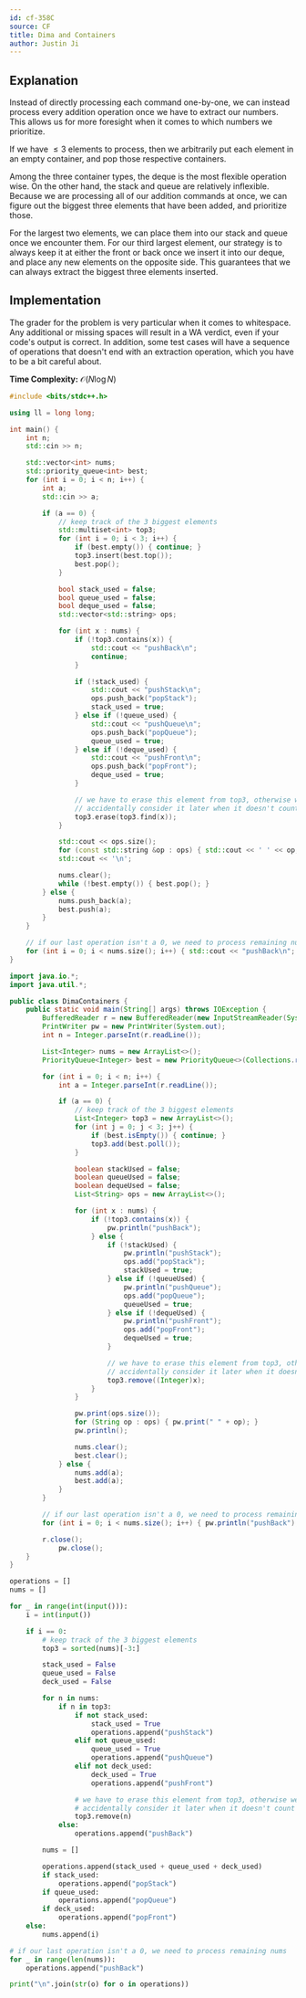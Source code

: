 ```yaml
---
id: cf-358C
source: CF
title: Dima and Containers
author: Justin Ji
---
```


## Explanation

Instead of directly processing each command one-by-one, we can instead process
every addition operation once we have to extract our numbers. This allows us for
more foresight when it comes to which numbers we prioritize.

If we have $\leq 3$ elements to process, then we arbitrarily put each element in
an empty container, and pop those respective containers.

Among the three container types, the deque is the most flexible operation wise.
On the other hand, the stack and queue are relatively inflexible. Because we
are processing all of our addition commands at once, we can figure out the biggest
three elements that have been added, and prioritize those.

For the largest two elements, we can place them into our stack and queue once
we encounter them. For our third largest element, our strategy is to always
keep it at either the front or back once we insert it into our deque, and
place any new elements on the opposite side. This guarantees that we can always
extract the biggest three elements inserted.

## Implementation

<Warning>

The grader for the problem is very particular
when it comes to whitespace. Any additional or missing spaces will result in a
WA verdict, even if your code's output is correct. In addition, some test
cases will have a sequence of operations that doesn't end with an extraction
operation, which you have to be a bit careful about.

</Warning>

**Time Complexity:** $\mathcal{O}(N\log{N})$

<LanguageSection>
<CPPSection>

```cpp
#include <bits/stdc++.h>

using ll = long long;

int main() {
	int n;
	std::cin >> n;

	std::vector<int> nums;
	std::priority_queue<int> best;
	for (int i = 0; i < n; i++) {
		int a;
		std::cin >> a;

		if (a == 0) {
			// keep track of the 3 biggest elements
			std::multiset<int> top3;
			for (int i = 0; i < 3; i++) {
				if (best.empty()) { continue; }
				top3.insert(best.top());
				best.pop();
			}

			bool stack_used = false;
			bool queue_used = false;
			bool deque_used = false;
			std::vector<std::string> ops;

			for (int x : nums) {
				if (!top3.contains(x)) {
					std::cout << "pushBack\n";
					continue;
				}

				if (!stack_used) {
					std::cout << "pushStack\n";
					ops.push_back("popStack");
					stack_used = true;
				} else if (!queue_used) {
					std::cout << "pushQueue\n";
					ops.push_back("popQueue");
					queue_used = true;
				} else if (!deque_used) {
					std::cout << "pushFront\n";
					ops.push_back("popFront");
					deque_used = true;
				}

				// we have to erase this element from top3, otherwise we might
				// accidentally consider it later when it doesn't count
				top3.erase(top3.find(x));
			}

			std::cout << ops.size();
			for (const std::string &op : ops) { std::cout << ' ' << op; }
			std::cout << '\n';

			nums.clear();
			while (!best.empty()) { best.pop(); }
		} else {
			nums.push_back(a);
			best.push(a);
		}
	}

	// if our last operation isn't a 0, we need to process remaining nums
	for (int i = 0; i < nums.size(); i++) { std::cout << "pushBack\n"; }
}
```

</CPPSection>
<JavaSection>

```java
import java.io.*;
import java.util.*;

public class DimaContainers {
	public static void main(String[] args) throws IOException {
		BufferedReader r = new BufferedReader(new InputStreamReader(System.in));
		PrintWriter pw = new PrintWriter(System.out);
		int n = Integer.parseInt(r.readLine());

		List<Integer> nums = new ArrayList<>();
		PriorityQueue<Integer> best = new PriorityQueue<>(Collections.reverseOrder());

		for (int i = 0; i < n; i++) {
			int a = Integer.parseInt(r.readLine());

			if (a == 0) {
				// keep track of the 3 biggest elements
				List<Integer> top3 = new ArrayList<>();
				for (int j = 0; j < 3; j++) {
					if (best.isEmpty()) { continue; }
					top3.add(best.poll());
				}

				boolean stackUsed = false;
				boolean queueUsed = false;
				boolean dequeUsed = false;
				List<String> ops = new ArrayList<>();

				for (int x : nums) {
					if (!top3.contains(x)) {
						pw.println("pushBack");
					} else {
						if (!stackUsed) {
							pw.println("pushStack");
							ops.add("popStack");
							stackUsed = true;
						} else if (!queueUsed) {
							pw.println("pushQueue");
							ops.add("popQueue");
							queueUsed = true;
						} else if (!dequeUsed) {
							pw.println("pushFront");
							ops.add("popFront");
							dequeUsed = true;
						}

						// we have to erase this element from top3, otherwise we might
						// accidentally consider it later when it doesn't count
						top3.remove((Integer)x);
					}
				}

				pw.print(ops.size());
				for (String op : ops) { pw.print(" " + op); }
				pw.println();

				nums.clear();
				best.clear();
			} else {
				nums.add(a);
				best.add(a);
			}
		}

		// if our last operation isn't a 0, we need to process remaining nums
		for (int i = 0; i < nums.size(); i++) { pw.println("pushBack"); }

		r.close();
        	pw.close();
	}
}
```

</JavaSection>
<PySection>

```py
operations = []
nums = []

for _ in range(int(input())):
	i = int(input())

	if i == 0:
		# keep track of the 3 biggest elements
		top3 = sorted(nums)[-3:]

		stack_used = False
		queue_used = False
		deck_used = False

		for n in nums:
			if n in top3:
				if not stack_used:
					stack_used = True
					operations.append("pushStack")
				elif not queue_used:
					queue_used = True
					operations.append("pushQueue")
				elif not deck_used:
					deck_used = True
					operations.append("pushFront")

				# we have to erase this element from top3, otherwise we might
				# accidentally consider it later when it doesn't count
				top3.remove(n)
			else:
				operations.append("pushBack")

		nums = []

		operations.append(stack_used + queue_used + deck_used)
		if stack_used:
			operations.append("popStack")
		if queue_used:
			operations.append("popQueue")
		if deck_used:
			operations.append("popFront")
	else:
		nums.append(i)

# if our last operation isn't a 0, we need to process remaining nums
for _ in range(len(nums)):
	operations.append("pushBack")

print("\n".join(str(o) for o in operations))
```

</PySection>
</LanguageSection>
